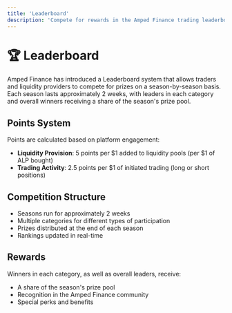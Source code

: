 ```yaml
---
title: 'Leaderboard'
description: 'Compete for rewards in the Amped Finance trading leaderboard'
---
```


# 🏆 Leaderboard

Amped Finance has introduced a Leaderboard system that allows traders and liquidity providers to compete for prizes on a season-by-season basis. Each season lasts approximately 2 weeks, with leaders in each category and overall winners receiving a share of the season's prize pool.

## Points System

Points are calculated based on platform engagement:

- **Liquidity Provision**: 5 points per $1 added to liquidity pools (per $1 of ALP bought)
- **Trading Activity**: 2.5 points per $1 of initiated trading (long or short positions)

## Competition Structure

- Seasons run for approximately 2 weeks
- Multiple categories for different types of participation
- Prizes distributed at the end of each season
- Rankings updated in real-time

## Rewards

Winners in each category, as well as overall leaders, receive:
- A share of the season's prize pool
- Recognition in the Amped Finance community
- Special perks and benefits 